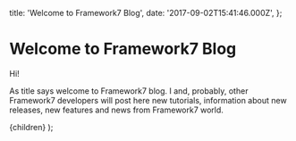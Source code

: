   title: 'Welcome to Framework7 Blog',
  date: '2017-09-02T15:41:46.000Z',
};

# Welcome to Framework7 Blog

Hi!

As title says welcome to Framework7 blog. I and, probably, other Framework7 developers will post here new tutorials, information about new releases, new features and news from Framework7 world.

  <PostLayout meta={meta}>{children}</PostLayout>
);
